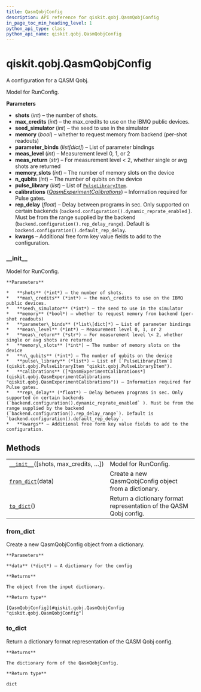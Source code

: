 ```yaml
---
title: QasmQobjConfig
description: API reference for qiskit.qobj.QasmQobjConfig
in_page_toc_min_heading_level: 1
python_api_type: class
python_api_name: qiskit.qobj.QasmQobjConfig
---
```


# qiskit.qobj.QasmQobjConfig

<Class id="qiskit.qobj.QasmQobjConfig" isDedicatedPage={true} github="https://github.com/qiskit/qiskit/tree/stable/0.17/qiskit/qobj/qasm_qobj.py" signature="QasmQobjConfig(shots=None, max_credits=None, seed_simulator=None, memory=None, parameter_binds=None, meas_level=None, meas_return=None, memory_slots=None, n_qubits=None, pulse_library=None, calibrations=None, rep_delay=None, **kwargs)" modifiers="class">
  A configuration for a QASM Qobj.

  Model for RunConfig.

  **Parameters**

  *   **shots** (*int*) – the number of shots.
  *   **max\_credits** (*int*) – the max\_credits to use on the IBMQ public devices.
  *   **seed\_simulator** (*int*) – the seed to use in the simulator
  *   **memory** (*bool*) – whether to request memory from backend (per-shot readouts)
  *   **parameter\_binds** (*list\[dict]*) – List of parameter bindings
  *   **meas\_level** (*int*) – Measurement level 0, 1, or 2
  *   **meas\_return** (*str*) – For measurement level \< 2, whether single or avg shots are returned
  *   **memory\_slots** (*int*) – The number of memory slots on the device
  *   **n\_qubits** (*int*) – The number of qubits on the device
  *   **pulse\_library** (*list*) – List of [`PulseLibraryItem`](qiskit.qobj.PulseLibraryItem "qiskit.qobj.PulseLibraryItem").
  *   **calibrations** ([*QasmExperimentCalibrations*](qiskit.qobj.QasmExperimentCalibrations "qiskit.qobj.QasmExperimentCalibrations")) – Information required for Pulse gates.
  *   **rep\_delay** (*float*) – Delay between programs in sec. Only supported on certain backends (`backend.configuration().dynamic_reprate_enabled` ). Must be from the range supplied by the backend (`backend.configuration().rep_delay_range`). Default is `backend.configuration().default_rep_delay`.
  *   **kwargs** – Additional free form key value fields to add to the configuration.

  ### \_\_init\_\_

  <Function id="qiskit.qobj.QasmQobjConfig.__init__" signature="__init__(shots=None, max_credits=None, seed_simulator=None, memory=None, parameter_binds=None, meas_level=None, meas_return=None, memory_slots=None, n_qubits=None, pulse_library=None, calibrations=None, rep_delay=None, **kwargs)">
    Model for RunConfig.

    **Parameters**

    *   **shots** (*int*) – the number of shots.
    *   **max\_credits** (*int*) – the max\_credits to use on the IBMQ public devices.
    *   **seed\_simulator** (*int*) – the seed to use in the simulator
    *   **memory** (*bool*) – whether to request memory from backend (per-shot readouts)
    *   **parameter\_binds** (*list\[dict]*) – List of parameter bindings
    *   **meas\_level** (*int*) – Measurement level 0, 1, or 2
    *   **meas\_return** (*str*) – For measurement level \< 2, whether single or avg shots are returned
    *   **memory\_slots** (*int*) – The number of memory slots on the device
    *   **n\_qubits** (*int*) – The number of qubits on the device
    *   **pulse\_library** (*list*) – List of [`PulseLibraryItem`](qiskit.qobj.PulseLibraryItem "qiskit.qobj.PulseLibraryItem").
    *   **calibrations** ([*QasmExperimentCalibrations*](qiskit.qobj.QasmExperimentCalibrations "qiskit.qobj.QasmExperimentCalibrations")) – Information required for Pulse gates.
    *   **rep\_delay** (*float*) – Delay between programs in sec. Only supported on certain backends (`backend.configuration().dynamic_reprate_enabled` ). Must be from the range supplied by the backend (`backend.configuration().rep_delay_range`). Default is `backend.configuration().default_rep_delay`.
    *   **kwargs** – Additional free form key value fields to add to the configuration.
  </Function>

  ## Methods

  |                                                                                                                     |                                                                    |
  | ------------------------------------------------------------------------------------------------------------------- | ------------------------------------------------------------------ |
  | [`__init__`](#qiskit.qobj.QasmQobjConfig.__init__ "qiskit.qobj.QasmQobjConfig.__init__")(\[shots, max\_credits, …]) | Model for RunConfig.                                               |
  | [`from_dict`](#qiskit.qobj.QasmQobjConfig.from_dict "qiskit.qobj.QasmQobjConfig.from_dict")(data)                   | Create a new QasmQobjConfig object from a dictionary.              |
  | [`to_dict`](#qiskit.qobj.QasmQobjConfig.to_dict "qiskit.qobj.QasmQobjConfig.to_dict")()                             | Return a dictionary format representation of the QASM Qobj config. |

  ### from\_dict

  <Function id="qiskit.qobj.QasmQobjConfig.from_dict" signature="from_dict(data)" modifiers="classmethod">
    Create a new QasmQobjConfig object from a dictionary.

    **Parameters**

    **data** (*dict*) – A dictionary for the config

    **Returns**

    The object from the input dictionary.

    **Return type**

    [QasmQobjConfig](#qiskit.qobj.QasmQobjConfig "qiskit.qobj.QasmQobjConfig")
  </Function>

  ### to\_dict

  <Function id="qiskit.qobj.QasmQobjConfig.to_dict" signature="to_dict()">
    Return a dictionary format representation of the QASM Qobj config.

    **Returns**

    The dictionary form of the QasmQobjConfig.

    **Return type**

    dict
  </Function>
</Class>


